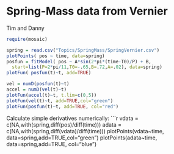 Spring-Mass data from Vernier
========================================================
Tim and Danny

```r
require(mosaic)
```

```r
spring = read.csv("Topics/SpringMass/SpringVernier.csv")
plotPoints( pos ~ time, data=spring)
posfun = fitModel( pos ~ A*sin(2*pi*(time-T0)/P) + B,
  start=list(P=2*pi/11,T0=-.65,B=.72,A=.02), data=spring)
plotFun( posfun(t)~t, add=TRUE)
```

```r
vel = numD(posfun(t)~t)
accel = numD(vel(t)~t)
plotFun(accel(t)~t, t.lim=c(0,5))
plotFun(vel(t)~t, add=TRUE,col="green")
plotFun(posfun(t)~t, add=TRUE, col="red")
```

Calculate simple derivatives numerically:
```r
vdata = c(NA,with(spring,diff(pos)/diff(time)))
adata = c(NA,with(spring,diff(vdata)/diff(time)))
plotPoints(vdata~time, data=spring,add=TRUE,col="green")
plotPoints(adata~time, data=spring,add=TRUE, col="blue")
